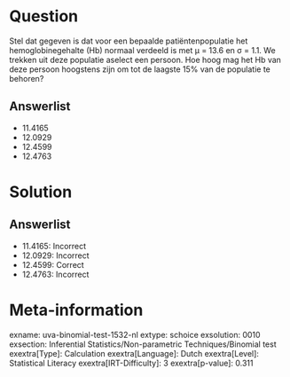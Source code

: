 Question
========

Stel dat gegeven is dat voor een bepaalde patiëntenpopulatie het
hemoglobinegehalte (Hb) normaal verdeeld is met μ = 13.6 en σ = 1.1. We
trekken uit deze populatie aselect een persoon. Hoe hoog mag het Hb van
deze persoon hoogstens zijn om tot de laagste 15% van de populatie te
behoren?

Answerlist
----------

* 11.4165
* 12.0929
* 12.4599
* 12.4763

Solution
========

Answerlist
----------

* 11.4165: Incorrect
* 12.0929: Incorrect
* 12.4599: Correct
* 12.4763: Incorrect

Meta-information
================
exname: uva-binomial-test-1532-nl
extype: schoice
exsolution: 0010
exsection: Inferential Statistics/Non-parametric Techniques/Binomial test
exextra[Type]: Calculation
exextra[Language]: Dutch
exextra[Level]: Statistical Literacy
exextra[IRT-Difficulty]: 3
exextra[p-value]: 0.311
